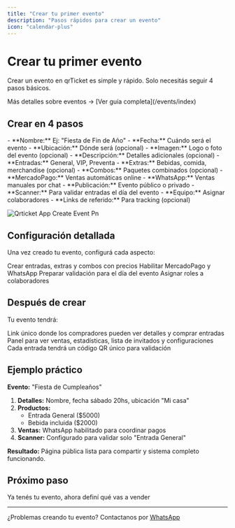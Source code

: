 ```yaml
---
title: "Crear tu primer evento"
description: "Pasos rápidos para crear un evento"
icon: "calendar-plus"
---
```


# Crear tu primer evento

Crear un evento en qrTicket es simple y rápido. Solo necesitás seguir 4 pasos básicos.

<Card title="¿Qué es un evento?" icon="info">
  Más detalles sobre eventos → [Ver guía completa](/events/index)
</Card>

## Crear en 4 pasos

<Steps>
  <Step title="Detalles básicos">
    - **Nombre:** Ej: "Fiesta de Fin de Año"
    - **Fecha:** Cuándo será el evento
    - **Ubicación:** Dónde será (opcional)
    - **Imagen:** Logo o foto del evento (opcional)
    - **Descripción:** Detalles adicionales (opcional)
  </Step>
  <Step title="Crear productos">
    - **Entradas:** General, VIP, Preventa
    - **Extras:** Bebidas, comida, merchandise (opcional) 
    - **Combos:** Paquetes combinados (opcional)
  </Step>
  <Step title="Configurar ventas">
    - **MercadoPago:** Ventas automáticas online
    - **WhatsApp:** Ventas manuales por chat
    - **Publicación:** Evento público o privado
  </Step>
  <Step title="Preparar validación">
    - **Scanner:** Para validar entradas el día del evento
    - **Equipo:** Asignar colaboradores
    - **Links de referido:** Para tracking (opcional)
  </Step>
</Steps>

![Qrticket App Create Event Pn](/images/qrticket.app_create_event.png)

## Configuración detallada

Una vez creado tu evento, configurá cada aspecto:

<CardGroup cols={2}>
  <Card title="Productos" icon="box" href="/events/products">
    Crear entradas, extras y combos con precios
  </Card>
  <Card title="Ventas" icon="cart-shopping" href="/events/sales">
    Habilitar MercadoPago y WhatsApp
  </Card>
  <Card title="Scanner" icon="qrcode" href="/events/scanner">
    Preparar validación para el día del evento
  </Card>
  <Card title="Equipo" icon="users" href="/organizations/team">
    Asignar roles a colaboradores
  </Card>
</CardGroup>

## Después de crear

Tu evento tendrá:

<AccordionGroup>
  <Accordion title="Página pública">
    Link único donde los compradores pueden ver detalles y comprar entradas
  </Accordion>
  <Accordion title="Dashboard de gestión">
    Panel para ver ventas, estadísticas, lista de invitados y configuraciones
  </Accordion>
  <Accordion title="Códigos QR únicos">
    Cada entrada tendrá un código QR único para validación
  </Accordion>
</AccordionGroup>

## Ejemplo práctico

**Evento:** "Fiesta de Cumpleaños"

1. **Detalles:** Nombre, fecha sábado 20hs, ubicación "Mi casa"
2. **Productos:**
   - Entrada General (\$5000)
   - Bebida incluida (\$2000)
3. **Ventas:** WhatsApp habilitado para coordinar pagos
4. **Scanner:** Configurado para validar solo "Entrada General"

**Resultado:** Página pública lista para compartir y sistema completo funcionando.

## Próximo paso

<Card title="Configurar productos" icon="box-circle-check" href="/events/products">
  Ya tenés tu evento, ahora definí qué vas a vender
</Card>

---

¿Problemas creando tu evento? Contactanos por [WhatsApp](https://wa.me/5491122503348)